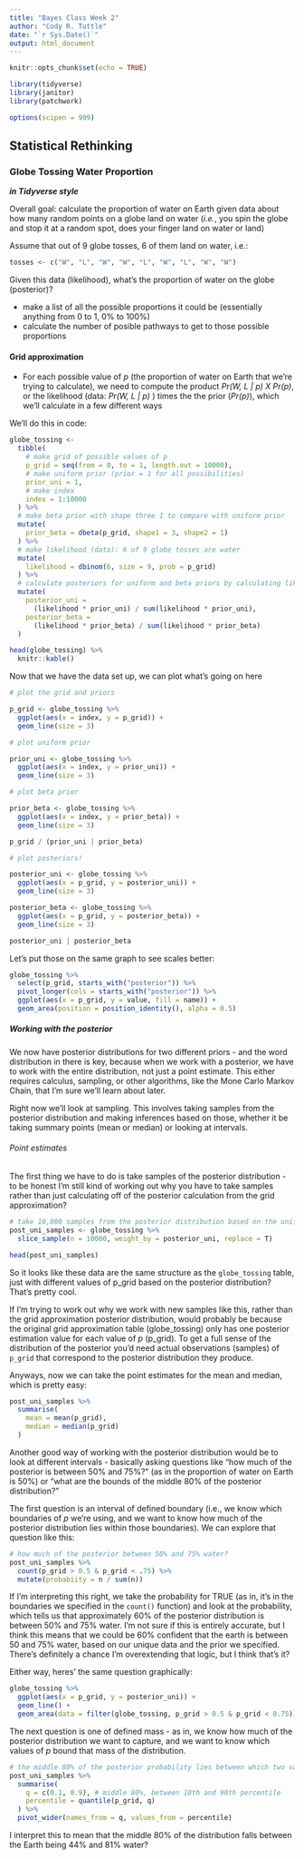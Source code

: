 ```yaml
---
title: "Bayes Class Week 2"
author: "Cody R. Tuttle"
date: "`r Sys.Date()`"
output: html_document
---
```


```r
knitr::opts_chunk$set(echo = TRUE)
```

```r
library(tidyverse)
library(janitor)
library(patchwork)

options(scipen = 999)
```


## Statistical Rethinking 

### Globe Tossing Water Proportion 

***in Tidyverse style***

Overall goal: calculate the proportion of water on Earth given data about how many random points on a globe land on water (*i.e.*, you spin the globe and stop it at a random spot, does your finger land on water or land)

Assume that out of 9 globe tosses, 6 of them land on water, i.e.:

```r
tosses <- c("W", "L", "W", "W", "L", "W", "L", "W", "W")
```

Given this data (likelihood), what's the proportion of water on the globe (posterior)?

- make a list of all the possible proportions it could be (essentially anything from 0 to 1, 0% to 100%)
- calculate the number of posible pathways to get to those possible proportions

#### Grid approximation

- For each possible value of *p* (the proportion of water on Earth that we're trying to calculate), we need to compute the product *Pr(W, L | p) X Pr(p)*, or the  likelihood (data: *Pr(W, L | p)* ) times the the prior (*Pr(p)*), which we'll calculate in a few different ways

We'll do this in code:

```r
globe_tossing <- 
  tibble(
    # make grid of possible values of p
    p_grid = seq(from = 0, to = 1, length.out = 10000), 
    # make uniform prior (prior = 1 for all possibilities)
    prior_uni = 1, 
    # make index 
    index = 1:10000
  ) %>% 
  # make beta prior with shape three 1 to compare with uniform prior
  mutate(
    prior_beta = dbeta(p_grid, shape1 = 3, shape2 = 1)
  ) %>% 
  # make likelihood (data): 6 of 9 globe tosses are water
  mutate(
    likelihood = dbinom(6, size = 9, prob = p_grid)
  ) %>% 
  # calculate posteriors for uniform and beta priors by calculating likelihood * prior
  mutate(
    posterior_uni = 
      (likelihood * prior_uni) / sum(likelihood * prior_uni), 
    posterior_beta = 
      (likelihood * prior_beta) / sum(likelihood * prior_beta)
  )

head(globe_tossing) %>% 
  knitr::kable()
```

Now that we have the data set up, we can plot what's going on here

```r
# plot the grid and priors

p_grid <- globe_tossing %>% 
  ggplot(aes(x = index, y = p_grid)) +
  geom_line(size = 3)

# plot uniform prior

prior_uni <- globe_tossing %>% 
  ggplot(aes(x = index, y = prior_uni)) +
  geom_line(size = 3)

# plot beta prior

prior_beta <- globe_tossing %>% 
  ggplot(aes(x = index, y = prior_beta)) +
  geom_line(size = 3)

p_grid / (prior_uni | prior_beta)
```

```r
# plot posteriors!

posterior_uni <- globe_tossing %>% 
  ggplot(aes(x = p_grid, y = posterior_uni)) +
  geom_line(size = 3)

posterior_beta <- globe_tossing %>% 
  ggplot(aes(x = p_grid, y = posterior_beta)) +
  geom_line(size = 3)

posterior_uni | posterior_beta

```

Let's put those on the same graph to see scales better:

```r
globe_tossing %>% 
  select(p_grid, starts_with("posterior")) %>% 
  pivot_longer(cols = starts_with("posterior")) %>% 
  ggplot(aes(x = p_grid, y = value, fill = name)) +
  geom_area(position = position_identity(), alpha = 0.5)
```

##### Working with the posterior

We now have posterior distributions for two different priors - and the word distribution in there is key, because when we work with a posterior, we have to work with the entire distribution, not just a point estimate. This either requires calculus, sampling, or other algorithms, like the Mone Carlo Markov Chain, that I'm sure we'll learn about later. 

Right now we'll look at sampling. This involves taking samples from the posterior distribution and making inferences based on those, whether it be taking summary points (mean or median) or looking at intervals.

###### Point estimates

The first thing we have to do is take samples of the posterior distribution - to be honest I'm still kind of working out why you have to take samples rather than just calculating off of the posterior calculation from the grid approximation?

```r
# take 10,000 samples from the posterior distribution based on the uniform prior
post_uni_samples <- globe_tossing %>% 
  slice_sample(n = 10000, weight_by = posterior_uni, replace = T)

head(post_uni_samples)
```

So it looks like these data are the same structure as the `globe_tossing` table, just with different values of p_grid based on the posterior distribution? That's pretty cool. 

If I'm trying to work out why we work with new samples like this, rather than the grid approximation posterior distribution, would probably be because the original grid approximation table (globe_tossing) only has one posterior estimation value for each value of *p* (p_grid). To get a full sense of the distribution of the posterior you'd need actual observations (samples) of `p_grid` that correspond to the posterior distribution they produce. 

Anyways, now we can take the point estimates for the mean and median, which is pretty easy:

```r
post_uni_samples %>% 
  summarise(
    mean = mean(p_grid), 
    median = median(p_grid)
  )
```

Another good way of working with the posterior distribution would be to look at different intervals - basically asking questions like "how much of the posterior is between 50% and 75%?" (as in the proportion of water on Earth is 50%) or "what are the bounds of the middle 80% of the posterior distribution?"

The first question is an interval of defined boundary (i.e., we know which boundaries of *p* we're using, and we want to know how much of the posterior distribution lies within those boundaries). We can explore that question like this:

```r
# how much of the posterior between 50% and 75% water?
post_uni_samples %>% 
  count(p_grid > 0.5 & p_grid < .75) %>% 
  mutate(probabiity = n / sum(n))
```

If I'm interpreting this right, we take the probability for TRUE (as in, it's in the boundaries we specified in the `count()` function) and look at the probability, which tells us that approximately 60% of the posterior distribution is between 50% and 75% water. I'm not sure if this is entirely accurate, but I think this means that we could be 60% confident that the earth is between 50 and 75% water, based on our unique data and the prior we specified. There's definitely a chance I'm overextending that logic, but I think that's it?

Either way, heres' the same question graphically:

```r
globe_tossing %>% 
  ggplot(aes(x = p_grid, y = posterior_uni)) +
  geom_line() +
  geom_area(data = filter(globe_tossing, p_grid > 0.5 & p_grid < 0.75))
```

The next question is one of defined mass - as in, we know how much of the posterior distribution we want to capture, and we want to know which values of *p* bound that mass of the distribution.

```r
# the middle 80% of the posterior probability lies between which two values of p?
post_uni_samples %>% 
  summarise(
    q = c(0.1, 0.9), # middle 80%, between 10th and 90th percentile
    percentile = quantile(p_grid, q)
  ) %>% 
  pivot_wider(names_from = q, values_from = percentile)
```

I interpret this to mean that the middle 80% of the distribution falls between the Earth being 44% and 81% water?